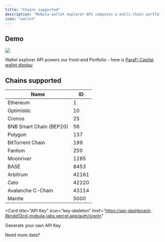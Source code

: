 ```yaml
---
title: "Chains supported"
description: "Mobula wallet explorer API computes a multi-chain portfolio of any wallet - historical balances (allowing to build portfolio charts) as well as PNL breakdown for each traded asset."
icon: "wallet"
---
```


## Demo

<Frame caption="">
  <img src="https://i.imgur.com/U1zCK4Z.png" />
</Frame>

Wallet explorer API powers our front-end Portfolio - here is [ParaFi Capital wallet display](https://mobula.fi/wallet/0xE7dBE6aa7Edcc38CB5007B87153d236AD879309B)

## Chains supported

| Name                    | ID    |
| ----------------------- | ----- |
| Ethereum                | 1     |
| Optimistic              | 10    |
| Cronos                  | 25    |
| BNB Smart Chain (BEP20) | 56    |
| Polygon                 | 137   |
| BitTorrent Chain        | 199   |
| Fantom                  | 250   |
| Moonriver               | 1285  |
| BASE                    | 8453  |
| Arbitrum                | 42161 |
| Celo                    | 42220 |
| Avalanche C-Chain       | 43114 |
| Mantle                  | 5000  |

<CardGroup>

<Card
  title="API Key"
  icon="key-skeleton"
  href="https://api-dashboard-8kndd13cd-mobula-labs.vercel.app/auth/signIn"
>
  Generate your own API Key
</Card>

<Card title="Upgrade" icon="wand-magic-sparkles" href="/api-reference/upgrade">
  Need more data?
</Card>

</CardGroup>
